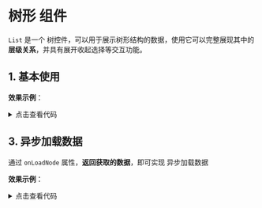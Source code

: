 # 树形 组件


`List` 是一个 树控件，可以用于展示树形结构的数据，使用它可以完整展现其中的 **层级关系**，并具有展开收起选择等交互功能。

## 1. 基本使用

**效果示例**：

<Basic />
<details className="mt-3">
<summary>点击查看代码</summary>
```jsx
import React from "react";
import List from "@site/src/components/web-elements/adou-list";
import { data } from "./data";

interface BasicProps {}

const Basic = ({}: BasicProps) => {
  return (
    <div className="basic-wrapper p-2">
      <List isTree data={data}></List>
    </div>
  );
};

export default Basic;
```
</details>

## 2. 连接线

`showLine` 属性用于控制是否显示连接线，默认为 `false`。

**效果示例**：

<ShowLine />
<details className="mt-3">
<summary>点击查看代码</summary>
```jsx
import React from "react";
import List from "@site/src/components/web-elements/adou-list";
import { data } from "./data";

interface BasicProps {}

const Basic = ({}: BasicProps) => {
  return (
    <div className="basic-wrapper p-2">
      <List isTree data={data}></List>
    </div>
  );
};

export default Basic;
```
</details>

## 3. 异步加载数据

通过 `onLoadNode` 属性，**返回获取的数据**，即可实现 异步加载数据

**效果示例**：

<Async />
<details className="mt-3">
<summary>点击查看代码</summary>
```jsx
import React from "react";
import List from "@site/src/components/web-elements/adou-list";
import { data } from "./data";

interface AsyncProps {}

const Async = ({}: AsyncProps) => {
  const handleLoadNode = async () => {
    return new Promise((resolve) => {
      setTimeout(() => {
        resolve([
          {
            id: "11-1-1-2",
            name: "子节点11-1-1-2",
            children: [
              {
                id: "111-1-1-2",
                name: "曾孙节点111-1-1-2",
              },
            ],
          },
        ]);
      }, 1000);
    });
  };

  return (
    <div className="async-wrapper p-2">
      <List onLoadNode={handleLoadNode} isTree data={data}></List>
    </div>
  );
};

export default Async;

```
</details>

## 4. 自定义图标

## 4. 自定义节点？

## 4. 默认展开行

## 5. 操作栏

## Props

| 属性名   | 类型   | 默认值 | 描述           |
| -------- | ------ | ------ | -------------- |
| children | `any`  | 无     | 滚动视图的内容 |
